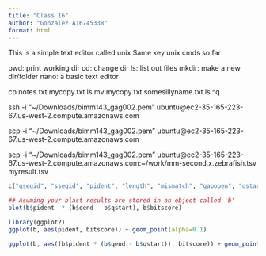 ```yaml
---
title: "Class 16"
author: "Gonzalez A16745338"
format: html
---
```


This is a simple text editor called unix
Same key unix cmds so far

pwd: print working dir
cd: change
 dir
ls: list out files
mkdir: make a new dir/folder
nano: a basic text editor

  

cp notes.txt mycopy.txt
ls
mv mycopy.txt somesillyname.txt
ls
^q


ssh -i "~/Downloads/bimm143_gag002.pem" ubuntu@ec2-35-165-223-67.us-west-2.compute.amazonaws.com

scp -i "~/Downloads/bimm143_gag002.pem" ubuntu@ec2-35-165-223-67.us-west-2.compute.amazonaws.com


scp -i "~/Downloads/bimm143_gag002.pem" ubuntu@ec2-35-165-223-67.us-west-2.compute.amazonaws.com:~/work/mm-second.x.zebrafish.tsv myresult.tsv


```r
c("qseqid", "sseqid", "pident", "length", "mismatch", "gapopen", "qstart", "qend", "sstart", "send", "evalue", "bitscore")
```

```r
## Asuming your blast results are stored in an object called 'b'
plot(b$pident  * (b$qend - b$qstart), b$bitscore)
```




```r
library(ggplot2)
ggplot(b, aes(pident, bitscore)) + geom_point(alpha=0.1) 
```


```r
ggplot(b, aes((b$pident * (b$qend - b$qstart)), bitscore)) + geom_point(alpha=0.1) + geom_smooth()
```






